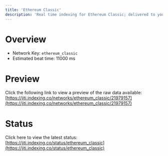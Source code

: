 ```yaml
---
title: 'Ethereum Classic'
description: 'Real time indexing for Ethereum Classic; delivered to you'
---
```


# Overview
- Network Key: `ethereum_classic`
- Estimated beat time: 11000 ms

# Preview
Click the following link to view a preview of the raw data available: [https://jiti.indexing.co/networks/ethereum_classic/21979157](https://jiti.indexing.co/networks/ethereum_classic/21979157)

# Status
Click here to view the latest status: [https://jiti.indexing.co/status/ethereum_classic](https://jiti.indexing.co/status/ethereum_classic)
